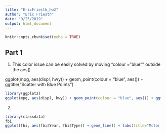 ```yaml
---
title: "EricFriesth_hw2"
author: "Eric Friesth"
date: "9/25/2019"
output: html_document
---
```


```r
knitr::opts_chunk$set(echo = TRUE)
```
## Part 1

1. This color issue can be easily solved by moving "colour = "blue"" outside the aes()

ggplot(mpg, aes(displ, hwy)) + geom_point(colour = "blue", aes()) + ggtitle("Scatter with Blue Points")
```r
library(ggplot2)
ggplot(mpg, aes(displ, hwy)) + geom_point(colour = "blue", aes()) + ggtitle("Scatter with Blue Points")

```

2. 

```r

library(classdata)
fbi
ggplot(fbi, aes(fbi$Year, fbi$Type)) + geom_line() + labs(title="Motor vehicle theft over time", x="Motor Vehicle Thefts", y="Year")

```
















